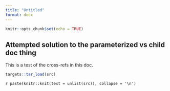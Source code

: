 ```yaml
---
title: "Untitled"
format: docx
---
```


```r
knitr::opts_chunk$set(echo = TRUE)
```

## Attempted solution to the parameterized vs child doc thing

This is a test of the cross-refs in this doc.


```r
targets::tar_load(src)
```

`r paste(knitr::knit(text = unlist(src)), collapse = '\n')`